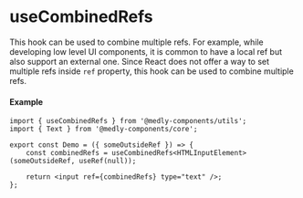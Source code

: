 
<Meta title="Utils/Hooks/useCombinedRefs" />

# useCombinedRefs

This hook can be used to combine multiple refs. For example, while developing low level UI components, it is common to have a local ref but also support an external one. Since React does not offer a way to set multiple refs inside `ref` property, this hook can be used to combine multiple refs.

#### Example

```tsx
import { useCombinedRefs } from '@medly-components/utils';
import { Text } from '@medly-components/core';

export const Demo = ({ someOutsideRef }) => {
    const combinedRefs = useCombinedRefs<HTMLInputElement>(someOutsideRef, useRef(null));

    return <input ref={combinedRefs} type="text" />;
};
```
